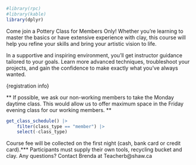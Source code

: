 ```r
#library(rpc)
#library(kable)
library(dplyr)
```

Come join a Pottery Class for Members Only! Whether you’re learning to master the basics or have extensive experience with clay, this course will help you refine your skills and bring your artistic vision to life.

In a supportive and inspiring environment, you'll get instructor guidance tailored to your goals. Learn more advanced techniques, troubleshoot your projects, and gain the confidence to make exactly what you’ve always wanted.

{registration info}

** If possible, we ask our  non-working members to take the Monday daytime class. This would allow us to offer maximum space in the Friday evening class for our working members. **

```r
get_class_schedule() |> 
    filter(class_type == "member") |> 
    select(-class_type)
```

Course fee will be collected on the first night (cash, bank card or credit card).*** Participants must supply their own tools, recycling bucket and clay.  Any questions? Contact Brenda at Teacherb@shaw.ca
